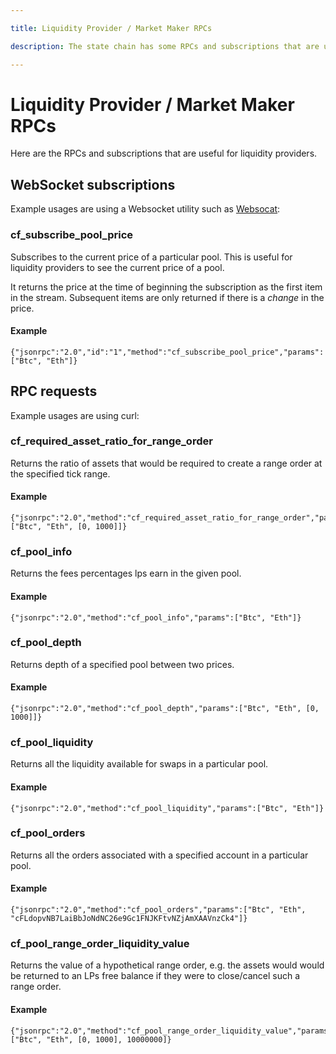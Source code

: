```yaml
---

title: Liquidity Provider / Market Maker RPCs

description: The state chain has some RPCs and subscriptions that are useful for liquidity providers.

---
```



# Liquidity Provider / Market Maker RPCs

Here are the RPCs and subscriptions that are useful for liquidity providers.

## WebSocket subscriptions

Example usages are using a Websocket utility such as [Websocat](https://github.com/vi/websocat):


### cf_subscribe_pool_price

Subscribes to the current price of a particular pool. This is useful for liquidity providers to see the current price of a pool.

It returns the price at the time of beginning the subscription as the first item in the stream. Subsequent items are only returned if there is a *change* in the price.

#### Example

```
{"jsonrpc":"2.0","id":"1","method":"cf_subscribe_pool_price","params":["Btc", "Eth"]}
```

## RPC requests

Example usages are using curl:

### cf_required_asset_ratio_for_range_order

Returns the ratio of assets that would be required to create a range order at the specified tick range.

#### Example

```
{"jsonrpc":"2.0","method":"cf_required_asset_ratio_for_range_order","params":["Btc", "Eth", [0, 1000]]}
```

### cf_pool_info

Returns the fees percentages lps earn in the given pool.

#### Example

```
{"jsonrpc":"2.0","method":"cf_pool_info","params":["Btc", "Eth"]}
```

### cf_pool_depth

Returns depth of a specified pool between two prices.

#### Example

```
{"jsonrpc":"2.0","method":"cf_pool_depth","params":["Btc", "Eth", [0, 1000]]}
```

### cf_pool_liquidity

Returns all the liquidity available for swaps in a particular pool.

#### Example

```
{"jsonrpc":"2.0","method":"cf_pool_liquidity","params":["Btc", "Eth"]}
```

### cf_pool_orders

Returns all the orders associated with a specified account in a particular pool.

#### Example

```
{"jsonrpc":"2.0","method":"cf_pool_orders","params":["Btc", "Eth", "cFLdopvNB7LaiBbJoNdNC26e9Gc1FNJKFtvNZjAmXAAVnzCk4"]}
```

### cf_pool_range_order_liquidity_value

Returns the value of a hypothetical range order, e.g. the assets would would be returned to an LPs free balance if they were to close/cancel such a range order.

#### Example

```
{"jsonrpc":"2.0","method":"cf_pool_range_order_liquidity_value","params":["Btc", "Eth", [0, 1000], 10000000]}
```
